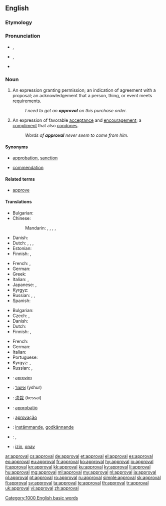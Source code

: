 ==English==

===Etymology===
{{suffix|approve|al}}

===Pronunciation===
* {{a|UK}} {{IPA|/əˈpɹuːvəl/}}, {{X-SAMPA|/@"pr\u:v@l/}}
* {{a|US}} {{IPA|/əˈpɹuvəl/}}, {{X-SAMPA|/@"pr\uv@l/}}
* {{audio|en-us-approval.ogg|Audio (US)}}

===Noun===
{{en-noun}}

# An expression granting permission; an indication of agreement with a proposal; an acknowledgement that a person, thing, or event meets requirements.
#: ''I need to get an '''approval''' on this purchase order.''
# An expression of favorable [[acceptance]] and [[encouragement]]; a [[compliment]] that also [[condone]]s.
#: ''Words of '''approval''' never seem to come from him.''

====Synonyms====
* {{sense|expression granting permission or indicating agreement}} [[approbation]], [[sanction]]
* {{sense|expression of favorable acceptance and encouragement}} [[commendation]]

====Related terms====
* [[approve]]

====Translations====
{{trans-top|permission}}
* Bulgarian: {{t+|bg|разрешение}}
* Chinese:
*: Mandarin: {{t|cmn|贊同|sc=Hani}}, {{t|cmn|赞同|tr=zàntóng|sc=Hani}}, {{t|cmn|批准|tr=pīzhǔn|sc=Hani}}, {{t|cmn|贊成|sc=Hani}}, {{t|cmn|赞成|tr=zànchéng|sc=Hani}}
* Danish: {{t-|da|godkendelse|c}}
* Dutch: {{t+|nl|goedkeuring|f}}, {{t+|nl|toestemming|f}}, {{t-|nl|instemming|f}}, {{t-|nl|permissie|f}}
* Estonian: {{t+|et|heakskiitmine}}
* Finnish: {{t-|fi|hyväksyminen}}, {{t-|fi|hyväksyntä}}
{{trans-mid}}
* French: {{t+|fr|agrément|m}},  {{t+|fr|approbation|f}}
* German: {{t+|de|Genehmigung|f}}
* Greek: {{t+|el|έγκριση|f|tr=egkrisi}}
* Italian: {{t+|it|permesso|m}},  {{t+|it|approvazione|f}}
* Japanese: {{t+|ja|賛成|tr=さんせい, sansei|sc=Jpan}}, {{t+|ja|承認|tr=しょうにん, shōnin|sc=Jpan}}
* Kyrgyz: {{t-|ky|уруксат|n}}
* Russian: {{t+|ru|одобрение|n|tr=odobrénije|sc=Cyrl}}, {{t+|ru|разрешение|n|tr=razrešénije|sc=Cyrl}}, {{t+|ru|утверждение|n|tr=utverždénije|sc=Cyrl}}
* Spanish: {{t-|es|aprobación|f}}
{{trans-bottom}}

{{trans-top|acceptance}}
* Bulgarian: {{t+|bg|съгласие}}
* Czech: {{t-|cs|schválení}}, {{t-|cs|souhlas}}
* Danish: {{t-|da|anerkendelse|c}}
* Dutch: {{t+|nl|goedkeuring|f}}
* Finnish: {{t-|fi|hyväksyminen}}, {{t-|fi|hyväksyntä}}
{{trans-mid}}
* French: {{t+|fr|approbation|f}}
* German: {{t+|de|Zustimmung|f}}
* Italian: {{t+|it|approvazione|f}}
* Portuguese: {{t+|pt|aprovação|f}}
* Kyrgyz: {{t-|ky|жактыруу|n}}, {{t-|ky|жактыруу|v}} {{t-|ky|макулдук берүү|n}}{{t-|ky|макулдук берүү|v}}
* Russian: {{t+|ru|одобрение|n|tr=odobrénije|sc=Cyrl}}, {{t+|ru|согласие|n|tr=soglásije|sc=Cyrl}}
{{trans-bottom}}

{{checktrans-top}}
* {{ttbc|sq}}: [[aprovim]]
* {{ttbc|he}}: [[אישור]] (yshur) {{m}}
* {{ttbc|ja}}: [[決裁]] (kessai)
* {{ttbc|la}}: [[approbatio|approbātiō]] {{f}}
{{trans-mid}}
* {{ttbc|pt}}: [[aprovação]]
* {{ttbc|sv}}: [[instämmande]], [[godkännande]]
* {{ttbc|te}}: {{t+|te|అనుమతి|tr=anumati}}, {{t+|te|సమ్మతి|tr=sammati}}
* {{ttbc|tr}}: [[izin]], [[onay]]
{{trans-bottom}}

[[Category:1000 English basic words]]

[[ar:approval]]
[[cs:approval]]
[[de:approval]]
[[et:approval]]
[[el:approval]]
[[es:approval]]
[[eo:approval]]
[[eu:approval]]
[[fr:approval]]
[[ko:approval]]
[[hy:approval]]
[[io:approval]]
[[it:approval]]
[[kn:approval]]
[[kk:approval]]
[[ku:approval]]
[[ky:approval]]
[[li:approval]]
[[hu:approval]]
[[mg:approval]]
[[ml:approval]]
[[my:approval]]
[[nl:approval]]
[[ja:approval]]
[[pl:approval]]
[[pt:approval]]
[[ro:approval]]
[[ru:approval]]
[[simple:approval]]
[[sk:approval]]
[[fi:approval]]
[[sv:approval]]
[[ta:approval]]
[[te:approval]]
[[th:approval]]
[[tr:approval]]
[[uk:approval]]
[[vi:approval]]
[[zh:approval]]